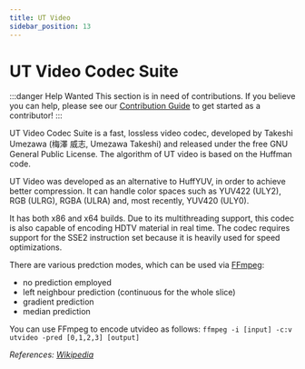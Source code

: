 ```yaml
---
title: UT Video
sidebar_position: 13
---
```


# UT Video Codec Suite

:::danger Help Wanted
This section is in need of contributions. If you believe you can help, please see our [Contribution Guide](/docs/contribution-guide.mdx) to get started as a contributor!
:::

UT Video Codec Suite is a fast, lossless video codec, developed by Takeshi Umezawa (梅澤 威志, Umezawa Takeshi) and released under the free GNU General Public License. The algorithm of UT video is based on the Huffman code.

UT Video was developed as an alternative to HuffYUV, in order to achieve better compression. It can handle color spaces such as YUV422 (ULY2), RGB (ULRG), RGBA (ULRA) and, most recently, YUV420 (ULY0).

It has both x86 and x64 builds. Due to its multithreading support, this codec is also capable of encoding HDTV material in real time. The codec requires support for the SSE2 instruction set because it is heavily used for speed optimizations.

There are various predction modes, which can be used via [FFmpeg](/docs/utilities/ffmpeg.mdx):
- no prediction employed
- left neighbour prediction (continuous for the whole slice)
- gradient prediction
- median prediction

You can use FFmpeg to encode utvideo as follows:
`ffmpeg -i [input] -c:v utvideo -pred [0,1,2,3] [output]`

*References: [Wikipedia](https://en.wikipedia.org/wiki/Ut_Video_Codec_Suite)*
